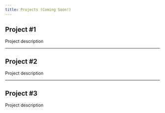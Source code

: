 ```yaml
---
title: Projects (Coming Soon!)
---
```


## Project #1 

Project description

------------------------------------------------------------------------

## Project #2

Project description

------------------------------------------------------------------------

## Project #3

Project description
